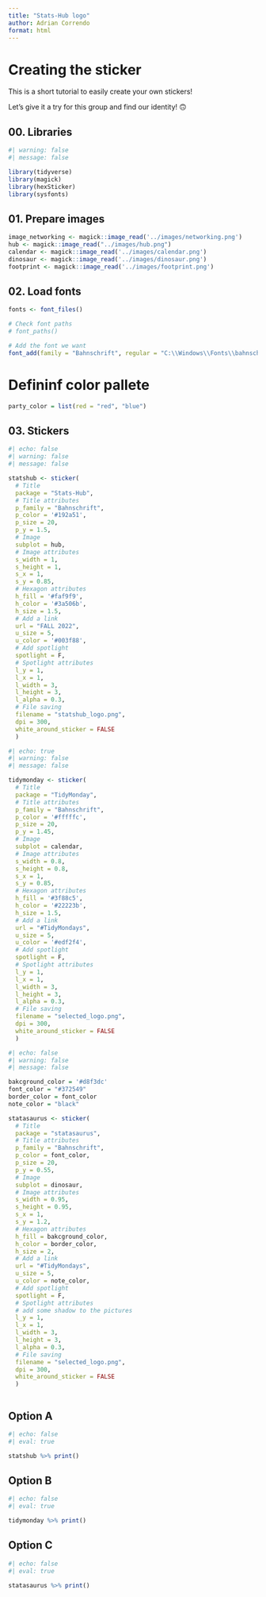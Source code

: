 ```yaml
---
title: "Stats-Hub logo"
author: Adrian Correndo
format: html
---
```


# Creating the sticker

This is a short tutorial to easily create your own stickers!

Let's give it a try for this group and find our identity! 🙃

## 00. Libraries

```r
#| warning: false
#| message: false

library(tidyverse)
library(magick)
library(hexSticker)
library(sysfonts)

```

## 01. Prepare images

```r
image_networking <- magick::image_read('../images/networking.png')
hub <- magick::image_read("../images/hub.png")
calendar <- magick::image_read('../images/calendar.png')
dinosaur <- magick::image_read('../images/dinosaur.png')
footprint <- magick::image_read('../images/footprint.png')

```

## 02. Load fonts

```r

fonts <- font_files()

# Check font paths
# font_paths()

# Add the font we want
font_add(family = "Bahnschrift", regular = "C:\\Windows\\Fonts\\bahnschrift.ttf")

```

# Defininf color pallete

```r
party_color = list(red = "red", "blue")

```


## 03. Stickers

```r
#| echo: false
#| warning: false
#| message: false

statshub <- sticker(
  # Title
  package = "Stats-Hub",
  # Title attributes
  p_family = "Bahnschrift",
  p_color = '#192a51',
  p_size = 20,
  p_y = 1.5,
  # Image
  subplot = hub,
  # Image attributes
  s_width = 1,
  s_height = 1,
  s_x = 1,
  s_y = 0.85,
  # Hexagon attributes
  h_fill = '#faf9f9',
  h_color = '#3a506b',
  h_size = 1.5,
  # Add a link
  url = "FALL 2022",
  u_size = 5,
  u_color = '#003f88',
  # Add spotlight
  spotlight = F,
  # Spotlight attributes
  l_y = 1,
  l_x = 1,
  l_width = 3,
  l_height = 3,
  l_alpha = 0.3,
  # File saving
  filename = "statshub_logo.png",
  dpi = 300,
  white_around_sticker = FALSE
  ) 

```

```r
#| echo: true
#| warning: false
#| message: false

tidymonday <- sticker(
  # Title
  package = "TidyMonday",
  # Title attributes
  p_family = "Bahnschrift",
  p_color = '#fffffc',
  p_size = 20,
  p_y = 1.45,
  # Image
  subplot = calendar,
  # Image attributes
  s_width = 0.8,
  s_height = 0.8,
  s_x = 1,
  s_y = 0.85,
  # Hexagon attributes
  h_fill = '#3f88c5',
  h_color = '#22223b',
  h_size = 1.5,
  # Add a link
  url = "#TidyMondays",
  u_size = 5,
  u_color = '#edf2f4',
  # Add spotlight
  spotlight = F,
  # Spotlight attributes
  l_y = 1,
  l_x = 1,
  l_width = 3,
  l_height = 3,
  l_alpha = 0.3,
  # File saving
  filename = "selected_logo.png",
  dpi = 300,
  white_around_sticker = FALSE
  ) 

```

```r
#| echo: false
#| warning: false
#| message: false

bakcground_color = '#d8f3dc'
font_color = "#372549"
border_color = font_color
note_color = "black"

statasaurus <- sticker(
  # Title
  package = "statasaurus",
  # Title attributes
  p_family = "Bahnschrift",
  p_color = font_color,
  p_size = 20,
  p_y = 0.55,
  # Image
  subplot = dinosaur,
  # Image attributes
  s_width = 0.95,
  s_height = 0.95,
  s_x = 1,
  s_y = 1.2,
  # Hexagon attributes
  h_fill = bakcground_color,
  h_color = border_color,
  h_size = 2,
  # Add a link
  url = "#TidyMondays",
  u_size = 5,
  u_color = note_color,
  # Add spotlight
  spotlight = F,
  # Spotlight attributes
  # add some shadow to the pictures
  l_y = 1,
  l_x = 1,
  l_width = 3,
  l_height = 3,
  l_alpha = 0.3,
  # File saving
  filename = "selected_logo.png",
  dpi = 300,
  white_around_sticker = FALSE
  ) 



```

::: panel-tabset
## Option A

```r
#| echo: false
#| eval: true

statshub %>% print()

```

## Option B

```r
#| echo: false
#| eval: true

tidymonday %>% print()

```

## Option C

```r
#| echo: false
#| eval: true

statasaurus %>% print()

```
:::
